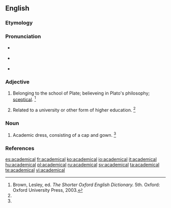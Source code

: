 ==English==

===Etymology===
{{suffix|academic|al|t2=related to}}

===Pronunciation===
* {{a|RP}} {{IPA|/ˌæk.əˈdɛm.ɪ.kl̩/}}
* {{a|US}} {{IPA|/ˌæk.əˈdɛm.ɪ.kl̩/}}
* {{rhymes|ɛmɪkəl}}

===Adjective===
{{head|en|adjective}}
# {{context|rare|lang=en}} Belonging to the school of Plate; believeing in Plato's philosophy; [[sceptical]]. {{defdate|First attested in the late 16th century.}}<ref name=SOED>Brown, Lesley, ed. ''The Shorter Oxford English Dictionary.'' 5th. Oxford: Oxford University Press, 2003.</ref>
# Related to a university or other form of higher education. {{defdate|First attested in the late 16th century.}}<ref name=SOED/>

===Noun===
{{en-noun}}

# {{context|pluralonly|lang=en}} Academic dress, consisting of a cap and gown. {{defdate|First attested in the early 19th century.}}<ref name=SOED/>

===References===
<references/>

[[es:academical]]
[[fr:academical]]
[[ko:academical]]
[[io:academical]]
[[it:academical]]
[[hu:academical]]
[[pl:academical]]
[[ru:academical]]
[[sv:academical]]
[[ta:academical]]
[[te:academical]]
[[vi:academical]]